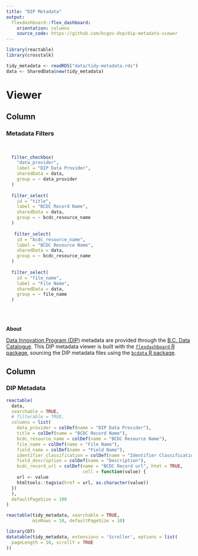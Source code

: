 ```yaml
---
title: "DIP Metadata"
output: 
  flexdashboard::flex_dashboard:
    orientation: columns
    source_code: https://github.com/bcgov-dsp/dip-metadata-viewer
---
```


<!--
Copyright 2021 Province of British Columbia

Licensed under the Apache License, Version 2.0 (the "License");
you may not use this file except in compliance with the License.
You may obtain a copy of the License at

http://www.apache.org/licenses/LICENSE-2.0

Unless required by applicable law or agreed to in writing, software distributed under the License is distributed on an "AS IS" BASIS,
WITHOUT WARRANTIES OR CONDITIONS OF ANY KIND, either express or implied.
See the License for the specific language governing permissions and limitations under the License.
-->


```r
library(reactable)
library(crosstalk)

tidy_metadata <- readRDS("data/tidy-metadata.rds")
data <- SharedData$new(tidy_metadata)
```



Viewer
======================================================================


Column {data-width=200}
-------------------------------------

### Metadata Filters

<br/>

```r
  filter_checkbox(
    "data_provider",
    label = "DIP Data Provider",
    sharedData = data,
    group = ~ data_provider
  )
  
  filter_select(
    id = "title",
    label = "BCDC Record Name",
    sharedData = data,
    group = ~ bcdc_resource_name
  )
  
   filter_select(
    id = "bcdc_resource_name",
    label = "BCDC Resource Name",
    sharedData = data,
    group = ~ bcdc_resource_name
  )
  
  filter_select(
    id = "file_name",
    label = "File Name",
    sharedData = data,
    group = ~ file_name
  )
```


<br/>
<br/>


**About**

[Data Innovation Program (DIP)](https://www2.gov.bc.ca/gov/content?id=2F6E3BF426034EDBA62F3F016EE2313D) metadata are provided through the [B.C. Data Catalogue](https://catalogue.data.gov.bc.ca/group/data-innovation-program). This DIP metadata viewer is built with the [`flexdashboard` R package](https://rmarkdown.rstudio.com/flexdashboard/), sourcing the DIP metadata files using the [`bcdata` R package](https://bcgov.github.io/bcdata/).
  

  


Column {data-width=800}
-------------------------------------

### DIP Metadata

```r
reactable(
  data,
  searchable = TRUE,
  # filterable = TRUE,
  columns = list(
    data_provider = colDef(name = "DIP Data Provider"),
    title = colDef(name = "BCDC Record Name"),
    bcdc_resource_name = colDef(name = "BCDC Resource Name"),
    file_name = colDef(name = "File Name"),
    field_name = colDef(name = "Field Name"),
    identifier_classification = colDef(name = "Identifier Classification"),
    field_description = colDef(name = "Description"),
    bcdc_record_url = colDef(name = "BCDC Record url", html = TRUE,
                             cell = function(value) {
    url <- value
    htmltools::tags$a(href = url, as.character(value))
  })
  ),
  defaultPageSize = 100
)
```


```r
reactable(tidy_metadata, searchable = TRUE,
          minRows = 10, defaultPageSize = 10)
```


```r
library(DT)
datatable(tidy_metadata, extensions = 'Scroller', options = list(
  pageLength = 10, scrollY = TRUE
))
```


